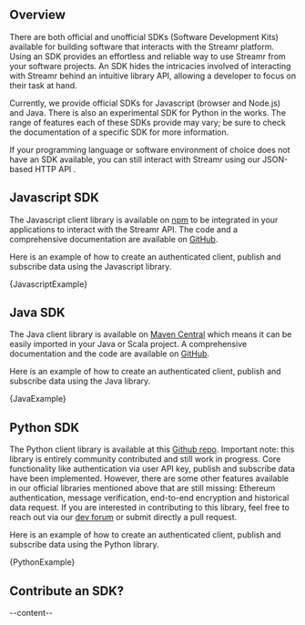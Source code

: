 

<ScrollableAnchor id="sdks-overview"><div>

## Overview
There are both official and unofficial SDKs (Software Development Kits) available for building software that interacts
with the Streamr platform. Using an SDK provides an effortless and reliable way to use Streamr from your software
projects. An SDK hides the intricacies involved of interacting with Streamr behind an intuitive library API, allowing a
developer to focus on their task at hand.


Currently, we provide official SDKs for Javascript (browser and Node.js) and Java. There is also an experimental SDK for
Python in the works. The range of features each of these SDKs provide may vary; be sure to check the documentation of
a specific SDK for more information.

If your programming language or software environment of choice does not have an SDK available, you can still interact
with Streamr using our <Link to={links.newdocs.api}>JSON-based HTTP API</Link> .

</div></ScrollableAnchor>

<ScrollableAnchor id="javascript-sdk"><div>

## Javascript SDK

The Javascript client library is available on [npm](https://www.npmjs.com/package/streamr-client) to be integrated in your applications to interact with the Streamr API. The code and a comprehensive documentation are available on [GitHub](https://github.com/streamr-dev/streamr-client-javascript).

Here is an example of how to create an authenticated client, publish and subscribe data using the Javascript library.

<CodeSnippet language='javascript'>{JavascriptExample}</CodeSnippet>

</div></ScrollableAnchor>

<ScrollableAnchor id="java-sdk"><div>

## Java SDK

The Java client library is available on [Maven Central](https://search.maven.org/search?q=g:com.streamr%20AND%20a:client&core=gav) which means it can be easily imported in your Java or Scala project. A comprehensive documentation and the code are available on [GitHub](https://github.com/streamr-dev/streamr-client-java).

Here is an example of how to create an authenticated client, publish and subscribe data using the Java library.

<CodeSnippet language='java'>
{JavaExample}
</CodeSnippet>

</div></ScrollableAnchor>

<ScrollableAnchor id="python-sdk"><div>

## Python SDK

The Python client library is available at this [Github repo](https://github.com/streamr-dev/streamr-client-python). Important note: this library is entirely community contributed and still work in progress. Core functionality like authentication via user API key, publish and subscribe data have been implemented. However, there are some other features available in our official libraries mentioned above that are still missing: Ethereum authentication, message verification, end-to-end encryption and historical data request. If you are interested in contributing to this library, feel free to reach out via our [dev forum](https://forum.streamr.dev/) or submit directly a pull request. 

Here is an example of how to create an authenticated client, publish and subscribe data using the Python library.

<CodeSnippet language='python'>
{PythonExample}
</CodeSnippet>


</div></ScrollableAnchor>

<ScrollableAnchor id="contribute-sdk"><div>

## Contribute an SDK?
--content--

</div></ScrollableAnchor>
